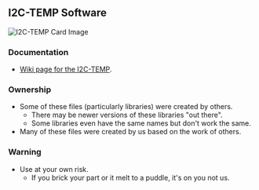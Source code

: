 == I2C-TEMP Software ==

<img src="http://land-boards.com/blwiki/images/1/16/I2C-TEMP-640px.jpg" alt="I2C-TEMP Card Image"></img>

=== Documentation ===

*[http://land-boards.com/wiki/index.php?title=I2C-TEMP Wiki page for the I2C-TEMP].

=== Ownership ===

* Some of these files (particularly libraries) were created by others.
** There may be newer versions of these libraries "out there".
** Some libraries even have the same names but don't work the same.
* Many of these files were created by us based on the work of others.

=== Warning ===

* Use at your own risk.
** If you brick your part or it melt to a puddle, it's on you not us.
